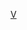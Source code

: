 {{asbox
|image=Flag of Cape Verde.svg
|category=佛得角人物小作品
|subject=与[[佛得角]]人物相关的
|name=Template:CapeVerde-bio-stub
}}<noinclude>[[Category:非洲人物小作品模板|V]]</noinclude>